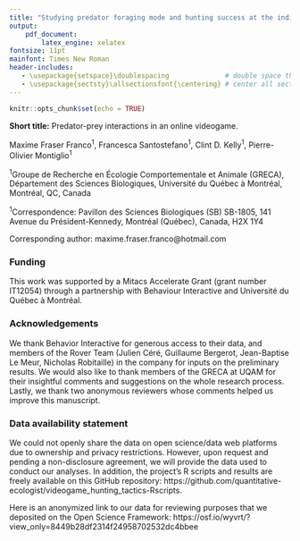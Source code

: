 ```yaml
---
title: "Studying predator foraging mode and hunting success at the individual level with an online videogame"
output: 
    pdf_document:
        latex_engine: xelatex
fontsize: 11pt
mainfont: Times New Roman
header-includes:
   - \usepackage{setspace}\doublespacing              # double space the document
   - \usepackage{sectsty}\allsectionsfont{\centering} # center all section headers
---
```


```r
knitr::opts_chunk$set(echo = TRUE)
```

**Short title:** Predator-prey interactions in an online videogame.

\vspace{12pt}

Maxime Fraser Franco^1^, Francesca Santostefano^1^, Clint D. Kelly^1^, Pierre-Olivier Montiglio^1^

\vspace{12pt}

^1^Groupe de Recherche en Écologie Comportementale et Animale (GRECA), Département des Sciences Biologiques, Université du Québec à Montréal, Montréal, QC, Canada

\vspace{12pt}

^1^Correspondence: Pavillon des Sciences Biologiques (SB) SB-1805, 141 Avenue du Président-Kennedy, Montréal (Québec), Canada, H2X 1Y4

\vspace{12pt}

Corresponding author: maxime.fraser.franco@hotmail.com

\newpage

### Funding {.unnumbered}

This work was supported by a Mitacs Accelerate Grant (grant number IT12054) through a partnership with Behaviour Interactive and Université du Québec à Montréal.

\newpage

### Acknowledgements {.unnumbered}

We thank Behavior Interactive for generous access to their data, and members of the Rover Team (Julien Céré, Guillaume Bergerot, Jean-Baptise Le Meur, Nicholas Robitaille) in the company for inputs on the preliminary results. We would also like to thank members of the GRECA at UQAM for their insightful comments and suggestions on the whole research process. Lastly, we thank two anonymous reviewers whose comments helped us improve this manuscript.

### Data availability statement {.unnumbered}

We could not openly share the data on open science/data web platforms due to ownership and privacy restrictions. However, upon request and pending a non-disclosure agreement, we will provide the data used to conduct our analyses. In addition, the project’s R scripts and results are freely available on this GitHub repository: https://github.com/quantitative-ecologist/videogame_hunting_tactics-Rscripts.

Here is an anonymized link to our data for reviewing purposes that we deposited on the Open Science
Framework: https://osf.io/wyvrt/?view_only=8449b28df2314f24958702532dc4bbee